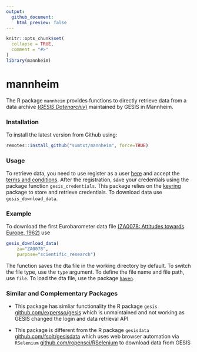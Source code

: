 ```yaml
---
output:
  github_document:
    html_preview: false
---
```


<!-- README.md is generated from README.Rmd. Please edit that file -->

```r
knitr::opts_chunk$set(
  collapse = TRUE,
  comment = "#>"
)
library(mannheim)
```

# mannheim 

The R package `mannheim` provides functions to directly retrieve data from a data archive [(_GESIS Datenarchiv_)](https://www.gesis.org/angebot/daten-finden-und-abrufen) maintained by GESIS in Mannheim. 

### Installation 

To install the latest version from Github using:  

```r
remotes::install_github("sumtxt/mannheim", force=TRUE)
```


### Usage 

To retrieve data, you need to use register as a user [here](https://login.gesis.org/realms/gesis/login-actions/registration?client_id=js-login) and accept the [terms and conditions](https://www.gesis.org/fileadmin/upload/dienstleistung/daten/umfragedaten/_bgordnung_bestellen/2018-05-25_Usage_regulations_GESIS_DAS.pdf). After the registration, save your credentials using the package function `gesis_credentials`.  This package relies on the [keyring](https://github.com/r-lib/keyring) package to store and retrieve credentials. To download data use `gesis_download_data`.


### Example

To download the first Eurobarometer data file [(ZA0078: Attitudes towards Europe, 1962)](https://doi.org/10.4232/1.10850) use 

```r
gesis_download_data(
	za="ZA0078", 
	purpose="scientific_research")
```	

The function saves the dta file in the working directory by default. To switch the file type, use the `type` argument. To define the file name and file path, use `file`. To load the dta file, use the package [`haven`](https://github.com/tidyverse/haven).


### Similar and Complementary Packages 

* This package has simliar functionality the  R package `gesis` [github.com/expersso/gesis](https://github.com/expersso/gesis) which is unmaintained and not working as GESIS changed the login and data retrieval API 

* This package is different from the R package `gesisdata` [github.com/fsolt/gesisdata](https://github.com/fsolt/gesisdata) which uses web browser automation via `RSelenium` [github.com/ropensci/RSelenium](https://github.com/ropensci/RSelenium/) to download data from GESIS


